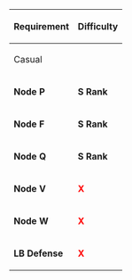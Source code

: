{| class="wikitable" 
|- style="font-weight:bold;"
! rowspan="2" style="text-align:center;" | Requirement
! colspan="5" | Difficulty
|-
! colspan="2" | Casual || Easy || Medium || Hard
|- style="text-align:center;"
! style="text-align:left;" | '''Node P'''
| colspan="2" | '''S Rank''' ||  '''<span style="color:red">X</span>''' || '''<span style="color:red">X</span>''' || '''<span style="color:red">X</span>'''
|- style="text-align:center;"
! style="text-align:left;" | '''Node F'''
| colspan="2" | '''S Rank''' || '''<span style="color:red">X</span>''' || '''S Rank''' || '''S Rank'''
|- style="text-align:center;"
! style="text-align:left;" | '''Node Q'''
| colspan="2" | '''S Rank''' || '''S Rank''' || '''S Rank''' || '''S Rank'''
|- style="text-align:center;"
! style="text-align:left;" | '''Node V'''
| colspan="2" | '''<span style="color:red">X</span>''' || '''S Rank''' || '''S Rank''' || '''S Rank'''
|- style="text-align:center;"
! style="text-align:left;" | '''Node W'''
| colspan="2" | '''<span style="color:red">X</span>''' || '''S Rank''' || '''S Rank''' || '''S Rank'''
|- style="text-align:center;"
! style="text-align:left;" | '''LB Defense'''
| colspan="2" | '''<span style="color:red">X</span>''' || '''AS Once''' || '''AS Once''' || '''AS Twice'''
|}